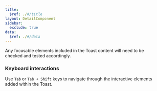 ```yaml
---
title:
  $ref: ./#/title
layout: DetailComponent
sidebar:
  exclude: true
data:
  $ref: ./#/data
---
```


Any focusable elements included in the Toast content will need to be checked and tested accordingly.

### Keyboard interactions

<KeyboardControls>
<KeyboardControl keyOrCombos="Tab or Tab + Shift">

Use `Tab` or `Tab + Shift` keys to navigate through the interactive elements added within the Toast.

</KeyboardControl>
</KeyboardControls>
